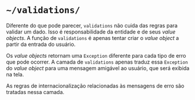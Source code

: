 # `~/validations/`

Diferente do que pode parecer, `validations` não cuida das regras para validar um dado. Isso é responsabilidade da
entidade e de seus _value objects_. A função de `validations` é apenas tentar criar o _value object_ a partir da entrada
do usuário.

Os _value objects_ retornam uma `Exception` diferente para cada tipo de erro que pode ocorrer. A camada de `validations`
apenas traduz essa `Exception` do _value object_ para uma mensagem amigável ao usuário, que será exibida na tela.

As regras de internacionalização relacionadas às mensagens de erro são tratadas nessa camada.
